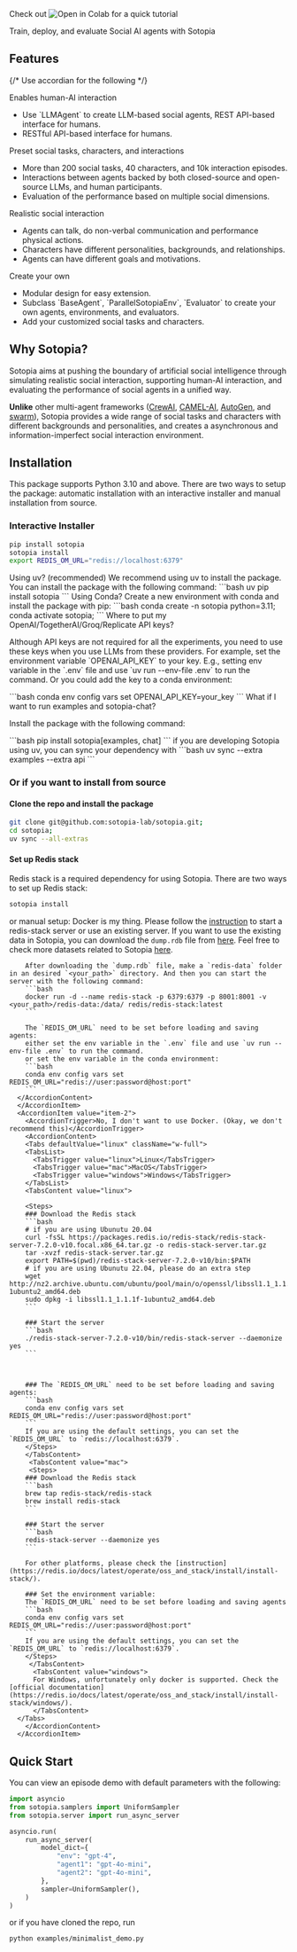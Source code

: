 

<Callout>

<div className='space-x-3 flex flex-row items-center'>
<span className='font-bold'> Check out </span>
<Link target="_blank" href="https://colab.research.google.com/github/sotopia-lab/sotopia/blob/main/notebooks/tutorials/1.1-setup.ipynb">
  <img src="https://colab.research.google.com/assets/colab-badge.svg" alt="Open in Colab"/> </Link>
<span className='font-bold'> for a quick tutorial </span>
</div>

</Callout>

Train, deploy, and evaluate Social AI agents
with <Link href="https://sotopia.world/"><span className="font-display text-xl">Sotopia</span></Link>

## Features

{/* Use accordian for the following */}

<Accordion type="single" collapsible className="w-full">
  <AccordionItem value="item-1">
      <AccordionTrigger> Enables human-AI interaction </AccordionTrigger>
      <AccordionContent>
        <div>
          <ul>
            <li>Use `LLMAgent` to create LLM-based social agents, REST API-based interface for humans.</li>
            <li>RESTful API-based interface for humans.</li>
          </ul>
        </div>
      </AccordionContent>
  </AccordionItem>
  <AccordionItem value="item-2">
      <AccordionTrigger> Preset social tasks, characters, and interactions </AccordionTrigger>
      <AccordionContent>
        <ul>
        <li>More than 200 social tasks, 40 characters, and 10k interaction episodes.</li>
        <li>Interactions between agents backed by both closed-source and open-source LLMs, and human participants.</li>
        <li>Evaluation of the performance based on multiple social dimensions.</li>
        </ul>
      </AccordionContent>
  </AccordionItem>
  <AccordionItem value="item-3">
      <AccordionTrigger> Realistic social interaction </AccordionTrigger>
      <AccordionContent>
        <ul>
          <li>Agents can talk, do non-verbal communication and performance physical actions.</li>
          <li>Characters have different personalities, backgrounds, and relationships.</li>
          <li>Agents can have different goals and motivations.</li>
        </ul>
      </AccordionContent>
  </AccordionItem>
  <AccordionItem value="item-4">
      <AccordionTrigger> Create your own </AccordionTrigger>
      <AccordionContent>
        <ul>
          <li>Modular design for easy extension.</li>
          <li>Subclass `BaseAgent`, `ParallelSotopiaEnv`, `Evaluator` to create your own agents, environments, and evaluators.</li>
          <li>Add your customized social tasks and characters.</li>
        </ul>
      </AccordionContent>
  </AccordionItem>
</Accordion>


## Why Sotopia?
Sotopia aims at pushing the boundary of artificial social intelligence through simulating realistic social interaction, supporting human-AI interaction, and evaluating the performance of social agents in a unified way.

**Unlike** other multi-agent frameworks ([CrewAI](https://www.crewai.com/), [CAMEL-AI](https://www.camel-ai.org/), [AutoGen](https://microsoft.github.io/autogen/dev/index.html), and [swarm](https://github.com/openai/swarm)), Sotopia provides a wide range of social tasks and characters with different backgrounds and personalities, and creates a asynchronous and information-imperfect social interaction environment.


## Installation
This package supports Python 3.10 and above. There are two ways to setup the package:
automatic installation with an interactive installer and manual installation from source.

### Interactive Installer
```bash
pip install sotopia
sotopia install
export REDIS_OM_URL="redis://localhost:6379"
```

<Accordion type="single" collapsible className="w-full">
      <AccordionItem value="item-1">
        <AccordionTrigger>Using uv? (recommended)</AccordionTrigger>
        <AccordionContent>
        We recommend using uv to install the package. You can install the package with the following command:
        ```bash
        uv pip install sotopia
        ```
        </AccordionContent>
      </AccordionItem>
      <AccordionItem value="item-2">
        <AccordionTrigger>Using Conda?</AccordionTrigger>
        <AccordionContent>
        Create a new environment with conda and install the package with pip:
        ```bash
        conda create -n sotopia python=3.11;
        conda activate sotopia;
        ```
        </AccordionContent>
      </AccordionItem>
      <AccordionItem value="item-3">
        <AccordionTrigger>Where to put my OpenAI/TogetherAI/Groq/Replicate API keys?</AccordionTrigger>
        <AccordionContent>
          <p>Although API keys are not required for all the experiments, you need to use these keys when you use LLMs from these providers.
          For example, set the environment variable `OPENAI_API_KEY` to your key.
          E.g., setting env variable in the `.env` file and use `uv run --env-file .env` to run the command.
          Or you could add the key to a conda environment:</p>
          ```bash
          conda env config vars set OPENAI_API_KEY=your_key
          ```
        </AccordionContent>
      </AccordionItem>
      <AccordionItem value="item-4">
        <AccordionTrigger>What if I want to run examples and sotopia-chat?</AccordionTrigger>
        <AccordionContent>
          <p>Install the package with the following command:</p>
          ```bash
          pip install sotopia[examples, chat]
          ```
          if you are developing Sotopia using uv, you can sync your dependency with
          ```bash
          uv sync --extra examples --extra api
          ```
        </AccordionContent>
      </AccordionItem>
</Accordion>

### Or if you want to install from source

#### Clone the repo and install the package
```bash
git clone git@github.com:sotopia-lab/sotopia.git;
cd sotopia;
uv sync --all-extras
```

#### Set up Redis stack

Redis stack is a required dependency for using Sotopia. There are two ways to set up Redis stack:

```bash
sotopia install
```

or manual setup:
<Accordion type="single" collapsible className="w-full">
      <AccordionItem value="item-1">
        <AccordionTrigger>Docker is my thing.</AccordionTrigger>
        <AccordionContent>
        Please follow the [instruction](https://redis.io/docs/stack/get-started/install/docker/) to start a redis-stack server or use an existing server. If you want to use the existing data in Sotopia, you can download the `dump.rdb` file from [here](https://cmu.box.com/shared/static/xiivc5z8rnmi1zr6vmk1ohxslylvynur). Feel free to check more datasets related to Sotopia [here](https://huggingface.co/collections/cmu-lti/sotopia-65f312c1bd04a8c4a9225e5b).

        After downloading the `dump.rdb` file, make a `redis-data` folder in an desired `<your_path>` directory. And then you can start the server with the following command:
        ```bash
        docker run -d --name redis-stack -p 6379:6379 -p 8001:8001 -v <your_path>/redis-data:/data/ redis/redis-stack:latest
        ```

        The `REDIS_OM_URL` need to be set before loading and saving agents:
        either set the env variable in the `.env` file and use `uv run --env-file .env` to run the command.
        or set the env variable in the conda environment:
        ```bash
        conda env config vars set REDIS_OM_URL="redis://user:password@host:port"
        ```
      </AccordionContent>
      </AccordionItem>
      <AccordionItem value="item-2">
        <AccordionTrigger>No, I don't want to use Docker. (Okay, we don't recommend this)</AccordionTrigger>
        <AccordionContent>
        <Tabs defaultValue="linux" className="w-full">
        <TabsList>
          <TabsTrigger value="linux">Linux</TabsTrigger>
          <TabsTrigger value="mac">MacOS</TabsTrigger>
          <TabsTrigger value="windows">Windows</TabsTrigger>
        </TabsList>
        <TabsContent value="linux">

        <Steps>
        ### Download the Redis stack
        ```bash
        # if you are using Ubunutu 20.04
        curl -fsSL https://packages.redis.io/redis-stack/redis-stack-server-7.2.0-v10.focal.x86_64.tar.gz -o redis-stack-server.tar.gz
        tar -xvzf redis-stack-server.tar.gz
        export PATH=$(pwd)/redis-stack-server-7.2.0-v10/bin:$PATH
        # if you are using Ubunutu 22.04, please do an extra step
        wget http://nz2.archive.ubuntu.com/ubuntu/pool/main/o/openssl/libssl1.1_1.1.1f-1ubuntu2_amd64.deb
        sudo dpkg -i libssl1.1_1.1.1f-1ubuntu2_amd64.deb
        ```

        ### Start the server
        ```bash
        ./redis-stack-server-7.2.0-v10/bin/redis-stack-server --daemonize yes
        ```



        ### The `REDIS_OM_URL` need to be set before loading and saving agents:
        ```bash
        conda env config vars set REDIS_OM_URL="redis://user:password@host:port"
        ```
        If you are using the default settings, you can set the `REDIS_OM_URL` to `redis://localhost:6379`.
        </Steps>
        </TabsContent>
         <TabsContent value="mac">
         <Steps>
        ### Download the Redis stack
        ```bash
        brew tap redis-stack/redis-stack
        brew install redis-stack
        ```

        ### Start the server
        ```bash
        redis-stack-server --daemonize yes
        ```

        For other platforms, please check the [instruction](https://redis.io/docs/latest/operate/oss_and_stack/install/install-stack/).

        ### Set the environment variable:
        The `REDIS_OM_URL` need to be set before loading and saving agents
        ```bash
        conda env config vars set REDIS_OM_URL="redis://user:password@host:port"
        ```
        If you are using the default settings, you can set the `REDIS_OM_URL` to `redis://localhost:6379`.
        </Steps>
         </TabsContent>
          <TabsContent value="windows">
          For Windows, unfortunately only docker is supported. Check the [official documentation](https://redis.io/docs/latest/operate/oss_and_stack/install/install-stack/windows/).
          </TabsContent>
      </Tabs>
        </AccordionContent>
      </AccordionItem>
</Accordion>

## Quick Start

You can view an episode demo with default parameters with the following:
```python
import asyncio
from sotopia.samplers import UniformSampler
from sotopia.server import run_async_server

asyncio.run(
    run_async_server(
        model_dict={
            "env": "gpt-4",
            "agent1": "gpt-4o-mini",
            "agent2": "gpt-4o-mini",
        },
        sampler=UniformSampler(),
    )
)
```
or if you have cloned the repo, run
```bash
python examples/minimalist_demo.py
```
